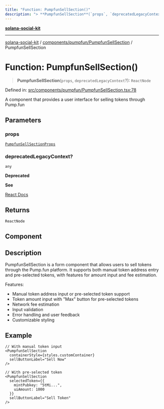 ```yaml
---
title: "Function: PumpfunSellSection()"
description: "> **PumpfunSellSection**(`props`, `deprecatedLegacyContext`?): `ReactNode`"
---
```


[**solana-social-kit**](../../../../README.mdx)

***

[solana-social-kit](../../../../README.mdx) / [components/pumpfun/PumpfunSellSection](../README.mdx) / PumpfunSellSection

# Function: PumpfunSellSection()

> **PumpfunSellSection**(`props`, `deprecatedLegacyContext`?): `ReactNode`

Defined in: [src/components/pumpfun/PumpfunSellSection.tsx:78](https://github.com/SendArcade/solana-social-starter/blob/03568260ca96ed63f77049843c721de1cb011893/src/components/pumpfun/PumpfunSellSection.tsx#L78)

A component that provides a user interface for selling tokens through Pump.fun

## Parameters

### props

[`PumpfunSellSectionProps`](../interfaces/PumpfunSellSectionProps.mdx)

### deprecatedLegacyContext?

`any`

**Deprecated**

**See**

[React Docs](https://legacy.reactjs.org/docs/legacy-context.html#referencing-context-in-lifecycle-methods)

## Returns

`ReactNode`

## Component

## Description

PumpfunSellSection is a form component that allows users to sell tokens
through the Pump.fun platform. It supports both manual token address entry
and pre-selected tokens, with features for amount input and fee estimation.

Features:
- Manual token address input or pre-selected token support
- Token amount input with "Max" button for pre-selected tokens
- Network fee estimation
- Input validation
- Error handling and user feedback
- Customizable styling

## Example

```tsx
// With manual token input
<PumpfunSellSection
  containerStyle={styles.customContainer}
  sellButtonLabel="Sell Now"
/>

// With pre-selected token
<PumpfunSellSection
  selectedToken={{
    mintPubkey: "5tMi...",
    uiAmount: 1000
  }}
  sellButtonLabel="Sell Token"
/>
```
